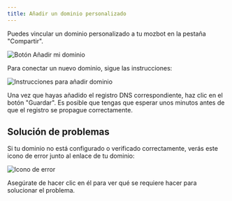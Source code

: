 ```yaml
---
title: Añadir un dominio personalizado
---
```


Puedes vincular un dominio personalizado a tu mozbot en la pestaña "Compartir".

<Frame>
  <img
    src="/images/custom-domain/add-domain.png"
    alt="Botón Añadir mi dominio"
  />
</Frame>

Para conectar un nuevo dominio, sigue las instrucciones:

<Frame>
  <img
    src="/images/custom-domain/instructions.png"
    alt="Instrucciones para añadir dominio"
  />
</Frame>

Una vez que hayas añadido el registro DNS correspondiente, haz clic en el botón "Guardar". Es posible que tengas que esperar unos minutos antes de que el registro se propague correctamente.

## Solución de problemas

Si tu dominio no está configurado o verificado correctamente, verás este icono de error junto al enlace de tu dominio:

<Frame>
  <img src="/images/custom-domain/invalid-config.png" alt="Icono de error" />
</Frame>

Asegúrate de hacer clic en él para ver qué se requiere hacer para solucionar el problema.
